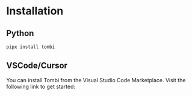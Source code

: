 
# Installation

## Python

```bash
pipx install tombi
```

## VSCode/Cursor

You can install Tombi from the Visual Studio Code Marketplace.
Visit the following link to get started:

<LinkCard id="vscode" />
